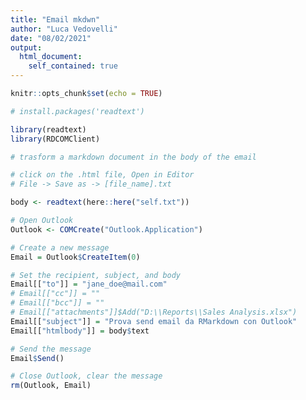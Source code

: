---
title: "Email mkdwn"
author: "Luca Vedovelli"
date: "08/02/2021"
output: 
  html_document:
    self_contained: true
---

```{r setup, include=FALSE}
knitr::opts_chunk$set(echo = TRUE)

# install.packages('readtext')

library(readtext)
library(RDCOMClient)

# trasform a markdown document in the body of the email

# click on the .html file, Open in Editor
# File -> Save as -> [file_name].txt

body <- readtext(here::here("self.txt"))
```


```{r cars}
# Open Outlook
Outlook <- COMCreate("Outlook.Application")

# Create a new message
Email = Outlook$CreateItem(0)

# Set the recipient, subject, and body
Email[["to"]] = "jane_doe@mail.com"
# Email[["cc"]] = ""
# Email[["bcc"]] = ""
# Email[["attachments"]]$Add("D:\\Reports\\Sales Analysis.xlsx")
Email[["subject"]] = "Prova send email da RMarkdown con Outlook"
Email[["htmlbody"]] = body$text

# Send the message
Email$Send()

# Close Outlook, clear the message
rm(Outlook, Email)
```
